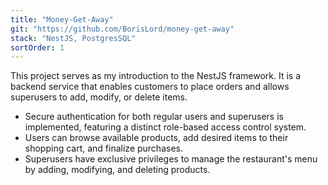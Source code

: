 ```yaml
---
title: "Money-Get-Away"
git: "https://github.com/BorisLord/money-get-away"
stack: "NestJS, PostgresSQL"
sortOrder: 1
---
```


This project serves as my introduction to the NestJS framework.
It is a backend service that enables customers to place orders and allows superusers to add, modify, or delete items.

- Secure authentication for both regular users and superusers is implemented, featuring a distinct role-based access control system.
- Users can browse available products, add desired items to their shopping cart, and finalize purchases.
- Superusers have exclusive privileges to manage the restaurant's menu by adding, modifying, and deleting products.

